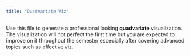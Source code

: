 ```yaml
---
title: "Quadvariate Viz"
---
```


Use this file to generate a professional looking **quadvariate** visualization.  The visualization will not perfect the first time but you are expected to improve on it throughout the semester especially after covering advanced topics such as effective viz.
